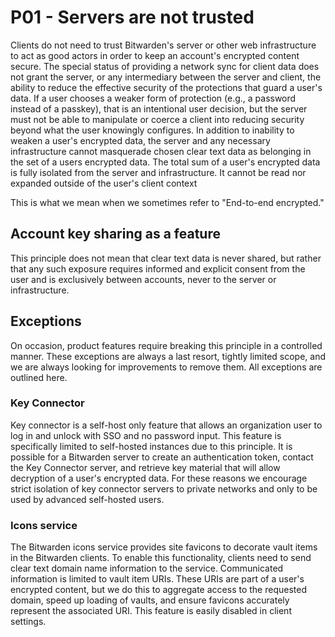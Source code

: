 # P01 - Servers are not trusted

Clients do not need to trust Bitwarden's server or other web infrastructure to act as good actors in
order to keep an account's encrypted content secure. The special status of providing a network sync
for client data does not grant the server, or any intermediary between the server and client, the
ability to reduce the effective security of the protections that guard a user's data. If a user
chooses a weaker form of protection (e.g., a password instead of a passkey), that is an intentional
user decision, but the server must not be able to manipulate or coerce a client into reducing
security beyond what the user knowingly configures. In addition to inability to weaken a user's
encrypted data, the server and any necessary infrastructure cannot masquerade chosen clear text data
as belonging in the set of a users encrypted data. The total sum of a user's encrypted data is fully
isolated from the server and infrastructure. It cannot be read nor expanded outside of the user's
client context

This is what we mean when we sometimes refer to "End-to-end encrypted."

## Account key sharing as a feature

This principle does not mean that clear text data is never shared, but rather that any such exposure
requires informed and explicit consent from the user and is exclusively between accounts, never to
the server or infrastructure.

## Exceptions

On occasion, product features require breaking this principle in a controlled manner. These
exceptions are always a last resort, tightly limited scope, and we are always looking for
improvements to remove them. All exceptions are outlined here.

### Key Connector

Key connector is a self-host only feature that allows an organization user to log in and unlock with
SSO and no password input. This feature is specifically limited to self-hosted instances due to this
principle. It is possible for a Bitwarden server to create an authentication token, contact the Key
Connector server, and retrieve key material that will allow decryption of a user's encrypted data.
For these reasons we encourage strict isolation of key connector servers to private networks and
only to be used by advanced self-hosted users.

### Icons service

The Bitwarden icons service provides site favicons to decorate vault items in the Bitwarden clients.
To enable this functionality, clients need to send clear text domain name information to the
service. Communicated information is limited to vault item URIs. These URIs are part of a user's
encrypted content, but we do this to aggregate access to the requested domain, speed up loading of
vaults, and ensure favicons accurately represent the associated URI. This feature is easily disabled
in client settings.
